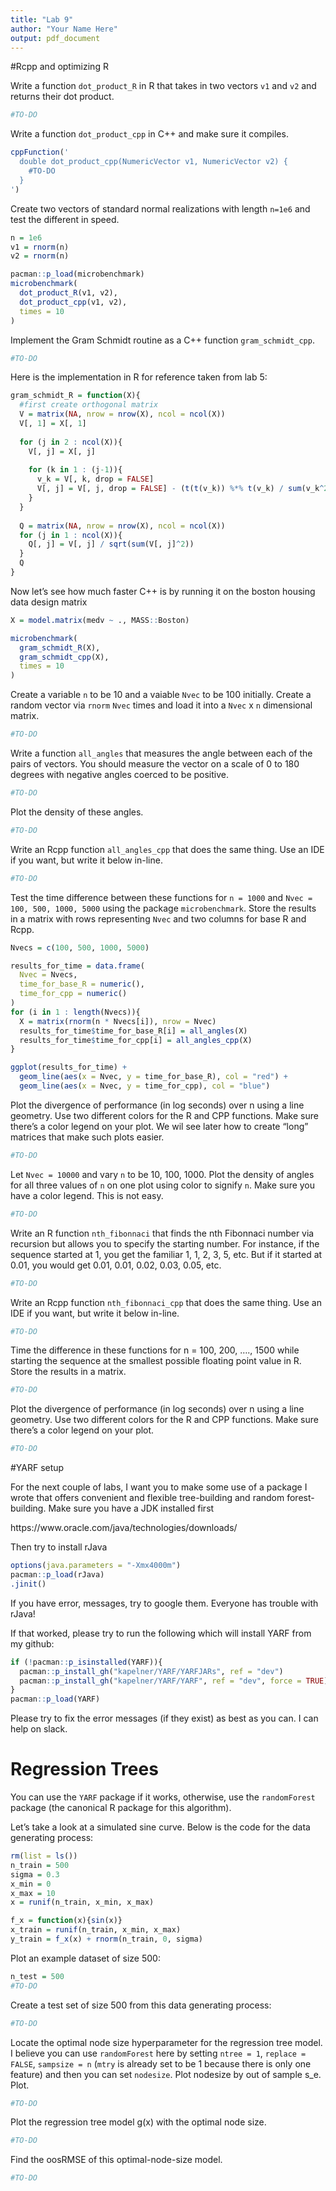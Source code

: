 ```yaml
---
title: "Lab 9"
author: "Your Name Here"
output: pdf_document
---
```



#Rcpp and optimizing R

Write a function `dot_product_R` in R that takes in two vectors `v1` and `v2` and returns their dot product.

```r
#TO-DO
```

Write a function `dot_product_cpp` in C++ and make sure it compiles.

```r
cppFunction('
  double dot_product_cpp(NumericVector v1, NumericVector v2) {
    #TO-DO
  }
')
```

Create two vectors of standard normal realizations with length `n=1e6` and test the different in speed.

```r
n = 1e6
v1 = rnorm(n)
v2 = rnorm(n)

pacman::p_load(microbenchmark)
microbenchmark(
  dot_product_R(v1, v2), 
  dot_product_cpp(v1, v2),
  times = 10
)
```

Implement the Gram Schmidt routine as a C++ function `gram_schmidt_cpp`.

```r
#TO-DO
```

Here is the implementation in R for reference taken from lab 5:

```r
gram_schmidt_R = function(X){
  #first create orthogonal matrix
  V = matrix(NA, nrow = nrow(X), ncol = ncol(X))
  V[, 1] = X[, 1]
  
  for (j in 2 : ncol(X)){
    V[, j] = X[, j]
    
    for (k in 1 : (j-1)){
      v_k = V[, k, drop = FALSE]
      V[, j] = V[, j, drop = FALSE] - (t(t(v_k)) %*% t(v_k) / sum(v_k^2)) %*% t(t(X[, j])) #i.e. the orthogonal projection of X[, j] onto v_k
    }
  }
  
  Q = matrix(NA, nrow = nrow(X), ncol = ncol(X))
  for (j in 1 : ncol(X)){
    Q[, j] = V[, j] / sqrt(sum(V[, j]^2))
  }
  Q
}
```

Now let's see how much faster C++ is by running it on the boston housing data design matrix
```r
X = model.matrix(medv ~ ., MASS::Boston)

microbenchmark(
  gram_schmidt_R(X),
  gram_schmidt_cpp(X),
  times = 10
)
```

Create a variable `n` to be 10 and a vaiable `Nvec` to be 100 initially. Create a random vector via `rnorm` `Nvec` times and load it into a `Nvec` x `n` dimensional matrix.

```r
#TO-DO
```

Write a function `all_angles` that measures the angle between each of the pairs of vectors. You should measure the vector on a scale of 0 to 180 degrees with negative angles coerced to be positive.

```r
#TO-DO
```

Plot the density of these angles.

```r
#TO-DO
```

Write an Rcpp function `all_angles_cpp` that does the same thing. Use an IDE if you want, but write it below in-line.

```r
#TO-DO
```

Test the time difference between these functions for `n = 1000` and `Nvec = 100, 500, 1000, 5000` using the package `microbenchmark`.  Store the results in a matrix with rows representing `Nvec` and two columns for base R and Rcpp.

```r
Nvecs = c(100, 500, 1000, 5000)

results_for_time = data.frame(
  Nvec = Nvecs,
  time_for_base_R = numeric(),
  time_for_cpp = numeric()
)
for (i in 1 : length(Nvecs)){
  X = matrix(rnorm(n * Nvecs[i]), nrow = Nvec)
  results_for_time$time_for_base_R[i] = all_angles(X)
  results_for_time$time_for_cpp[i] = all_angles_cpp(X)
}

ggplot(results_for_time) + 
  geom_line(aes(x = Nvec, y = time_for_base_R), col = "red") +
  geom_line(aes(x = Nvec, y = time_for_cpp), col = "blue")
```

Plot the divergence of performance (in log seconds) over n using a line geometry. Use two different colors for the R and CPP functions. Make sure there's a color legend on your plot. We wil see later how to create "long" matrices that make such plots easier.

```r
#TO-DO
```

Let `Nvec = 10000` and vary `n` to be 10, 100, 1000. Plot the density of angles for all three values of `n` on one plot using color to signify `n`. Make sure you have a color legend. This is not easy.

```r
#TO-DO
```

Write an R function `nth_fibonnaci` that finds the nth Fibonnaci number via recursion but allows you to specify the starting number. For instance, if the sequence started at 1, you get the familiar 1, 1, 2, 3, 5, etc. But if it started at 0.01, you would get 0.01, 0.01, 0.02, 0.03, 0.05, etc.

```r
#TO-DO
```

Write an Rcpp function `nth_fibonnaci_cpp` that does the same thing. Use an IDE if you want, but write it below in-line.

```r
#TO-DO
```

Time the difference in these functions for n = 100, 200, ...., 1500 while starting the sequence at the smallest possible floating point value in R. Store the results in a matrix.

```r
#TO-DO
```

Plot the divergence of performance (in log seconds) over n using a line geometry. Use two different colors for the R and CPP functions. Make sure there's a color legend on your plot.

```r
#TO-DO
```


#YARF setup

For the next couple of labs, I want you to make some use of a package I wrote that offers convenient and flexible tree-building and random forest-building. Make sure you have a JDK installed first

https://www.oracle.com/java/technologies/downloads/

Then try to install rJava

```r
options(java.parameters = "-Xmx4000m")
pacman::p_load(rJava)
.jinit()
```

If you have error, messages, try to google them. Everyone has trouble with rJava!

If that worked, please try to run the following which will install YARF from my github:

```r
if (!pacman::p_isinstalled(YARF)){
  pacman::p_install_gh("kapelner/YARF/YARFJARs", ref = "dev")
  pacman::p_install_gh("kapelner/YARF/YARF", ref = "dev", force = TRUE)
}
pacman::p_load(YARF)
```

Please try to fix the error messages (if they exist) as best as you can. I can help on slack.



# Regression Trees

You can use the `YARF` package if it works, otherwise, use the `randomForest` package (the canonical R package for this algorithm).

Let's take a look at a simulated sine curve. Below is the code for the data generating process:

```r
rm(list = ls())
n_train = 500
sigma = 0.3
x_min = 0
x_max = 10
x = runif(n_train, x_min, x_max)

f_x = function(x){sin(x)}
x_train = runif(n_train, x_min, x_max)
y_train = f_x(x) + rnorm(n_train, 0, sigma)
```

Plot an example dataset of size 500:

```r
n_test = 500
#TO-DO
```

Create a test set of size 500 from this data generating process:

```r
#TO-DO
```

Locate the optimal node size hyperparameter for the regression tree model. I believe you can use `randomForest` here by setting `ntree = 1`, `replace = FALSE`, `sampsize = n` (`mtry` is already set to be 1 because there is only one feature) and then you can set `nodesize`. Plot nodesize by out of sample s_e. Plot.

```r
#TO-DO
```

Plot the regression tree model g(x) with the optimal node size.

```r
#TO-DO
```

Find the oosRMSE of this optimal-node-size model.

```r
#TO-DO
```


